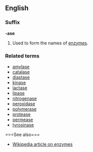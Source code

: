 ==English==
===Suffix===
'''-ase'''

#Used to form the names of [[enzyme]]s.

===Related terms===
*[[amylase]]
*[[catalase]]
*[[diastase]]
*[[kinase]]
*[[lactase]]
*[[lipase]]
*[[nitrogenase]]
*[[peroxidase]]
*[[polymerase]]
*[[protease]]
*[[permease]]
*[[tyrosinase]]
<!--this list is by no means complete - many more could be added --><!-- aren't there thousands of enzymes? anyways, I'll link to the only one we have... --Eean-->===See also===
*[[w:en:Enzyme|Wikipedia article on enzymes]]